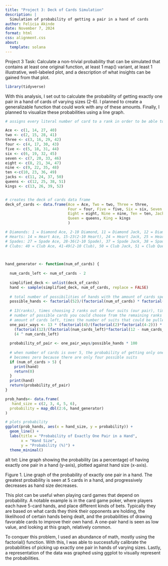 ```yaml
---
title: "Project 3: Deck of Cards Simulation"
description: |
  Simulation of probability of getting a pair in a hand of cards
author: Felicia Akinde
date: November 7, 2024
format: html
css: alignment.css
about:
  template: solana
---
```


Project 3 Task: Calculate a non-trivial probability that can be simulated that contains at least one original function, at least 1 map() variant, at least 1 illustrative, well-labeled plot, and a description of what insights can be gained from that plot. 

```r
library(tidyverse)
```

With this analysis, I set out to calculate the probability of getting exactly one pair in a hand of cards of varying sizes (2-6). I planned to create a generalizable function that could work with any of these amounts. Finally, I planned to visualize these probabilities using a line graph.

```r

# assigns every literal number of card to a rank in order to be able to pull cards out of the "deck"

Ace <- c(1, 14, 27, 40)
two <- c(2, 15, 28, 41)
three <- c(3, 16, 29, 42)
four <- c(4, 17, 30, 43)
five <- c(5, 18, 31, 44)
six <- c(6, 19, 32, 45)
seven <- c(7, 20, 33, 46)
eight <- c(8, 21, 34, 47)
nine <- c(9, 22, 35, 48)
ten <-c(10, 23, 36, 49)
jacks <- c(11, 24, 37, 50)
queens <- c(12, 25, 38, 51)
kings <- c(13, 26, 39, 52)


# creates the deck of cards data frame
deck_of_cards <- data.frame(Ace = Ace, Two = two, Three = three, 
                            Four = four, Five = five, Six = six, Seven = seven, 
                            Eight = eight, Nine = nine, Ten = ten, Jack = jacks, 
                            Queen = queens, King = kings
                            )

# Diamonds: 1 = Diamond Ace, 2-10 Diamond, 11 = Diamond Jack, 12 = Diamond Queen, 13 = Diamond King
# Hearts: 14 = Heart Ace, 15-23(2-10 Heart), 24 = Heart Jack, 25 = Heart Queen, 26 = Heart King
# Spades: 27 = Spade Ace, 28-36(2-10 Spade), 37 = Spade Jack, 38 = Spade Queen, 39 = Spade King
# Clubs: 40 = Club Ace, 41-49(2-10 Club), 50 = Club Jack, 51 = Club Queen, 52 = Club King


  
hand_generator <- function(num_of_cards) {
   
  num_cards_left <- num_of_cards - 2
  
  simplified_deck <- unlist(deck_of_cards)
  hand <- sample(simplified_deck, num_of_cards, replace = FALSE)
  
  # total number of possibilities of hands with the amount of cards specified
  possible_hands <- factorial(52)/(factorial(num_of_cards) * factorial(52-num_of_cards))
  
  # 13(ranks), times choosing 2 ranks out of four suits (our pair), times the 
  # number of possible cards you could choose from the remaining ranks and the 
  # amount of cards left, times the number of suits that could be pulled for the remaining cards
  one_pair_ways <- 13 * (factorial(4)/(factorial(2)*factorial(4-2))) * 
    (factorial(12)/(factorial(num_cards_left)*factorial(12 - num_cards_left))) * 
    (4 ^ num_cards_left)
  
  probability_of_pair <- one_pair_ways/possible_hands * 100
  
  # when number of cards is over 5, the probability of getting only one pair 
  # becomes zero because there are only four possible suits
  if (num_of_cards > 5) {
    print(hand)
    return(0)
  }
  print(hand)
  return(probability_of_pair)
}

prob_hands<- data.frame(
   hand_size = c(2, 3, 4, 5, 6),
  probability = map_dbl(2:6, hand_generator)
)

# plots probability
ggplot(prob_hands, aes(x = hand_size, y = probability)) +
  geom_line() +
  labs(title = "Probability of Exactly One Pair in a Hand",
       x = "Hand Size",
       y = "Probability (%)") +
  theme_minimal()   

```
alt txt: Line graph showing the probability (as a percentage) of having exactly one pair in a hand (y-axis), plotted against hand size (x-axis). 

Figure 1. Line graph of the probability of exactly one pair in a hand. The greatest probability is seen at 5 cards in a hand, and progressively decreases as hand size decreases.


This plot can be useful when playing card games that depend on probability. A notable example is in the card game poker, where players each have 5-card hands, and place different kinds of bets. Typically they are based on what cards they think their opponents are holding, the likelihood of certain hands being dealt, and the probabilities of drawing favorable cards to improve their own hand. A one-pair hand is seen as low value, and looking at this graph, relatively common.

To conquer this problem, I used an abundance of math, mostly using the factorial() function. With this, I was able to successfully calibrate the probabilities of picking up exactly one pair in hands of varying sizes. Lastly, a representation of the data was graphed using ggplot to visually represent the probabilities.
